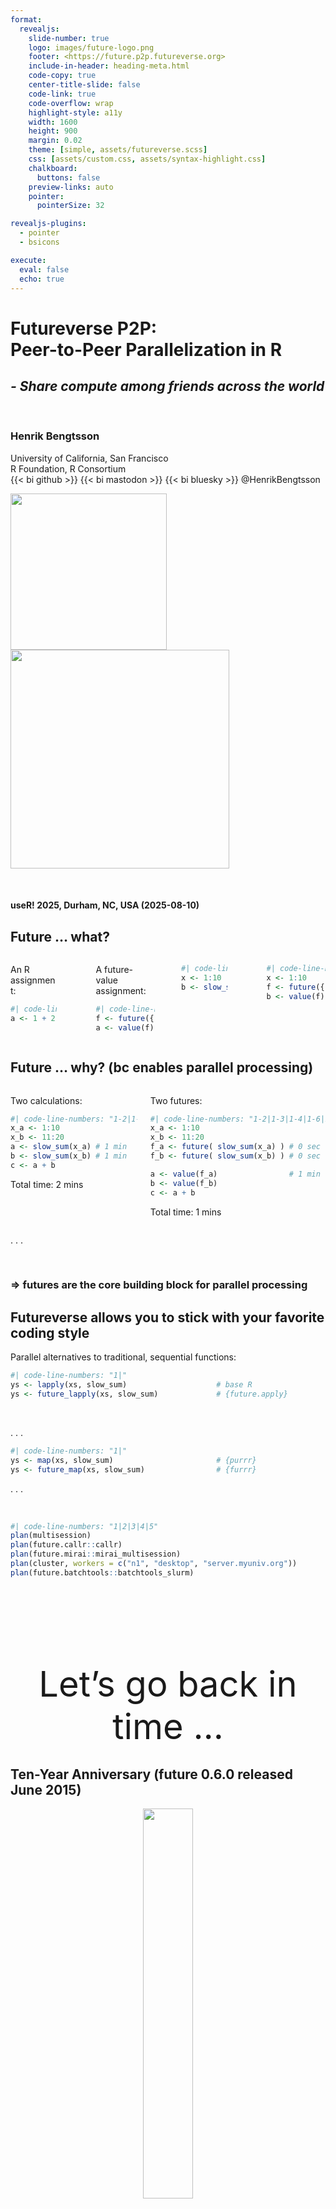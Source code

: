```yaml
---
format: 
  revealjs:
    slide-number: true
    logo: images/future-logo.png
    footer: <https://future.p2p.futureverse.org>
    include-in-header: heading-meta.html
    code-copy: true
    center-title-slide: false
    code-link: true
    code-overflow: wrap
    highlight-style: a11y
    width: 1600
    height: 900
    margin: 0.02
    theme: [simple, assets/futureverse.scss]
    css: [assets/custom.css, assets/syntax-highlight.css]
    chalkboard: 
      buttons: false
    preview-links: auto
    pointer:
      pointerSize: 32

revealjs-plugins:
  - pointer
  - bsicons

execute:
  eval: false
  echo: true
---
```


<h1>Futureverse P2P:<br>Peer-to-Peer Parallelization in R</h1>

<h2>_- Share compute among friends across the world_</h2>

<br/>

### Henrik Bengtsson

University of California, San Francisco<br>
R Foundation, R Consortium<br>
{{< bi github >}} {{< bi mastodon >}} {{< bi bluesky >}} \@HenrikBengtsson<br>

![](images/future-logo.png){fig-alt="The hexlogo of the future package. A left-facing arrow with the text future underneath - both in bold style filled with yellow-to-orange vertical gradient. The background is dark blue with teeny star-shaped symbols in distance resembling looking deep out in the universe. The hexlogo is surrounded by a light-blue border." .absolute top=20 right=40 width="250"}
![](images/world-p2p-network-three-users.png){fig-alt="Illustration of three people working on laptops, positioned below a large globe with location markers connected by lines, representing global online collaboration." .absolute top=380 right=-10 width="350"}

<br/>

#### useR! 2025, Durham, NC, USA (2025-08-10)



## Future ... what?

:::: {.columns}

::: {.column width="35%" font="150%" .fragment}
An R assignment:
```r
#| code-line-numbers: false
a <- 1 + 2
```
:::

::: {.column width="10%"}
:::

::: {.column width="45%" font="150%" .fragment}
A future-value assignment:
```r
#| code-line-numbers: false
f <- future({ 1 + 2 })
a <- value(f)
```
:::

<br>

::: {.column width="35%" font="150%" .fragment}
```r
#| code-line-numbers: false
x <- 1:10
b <- slow_sum(x)
```
:::

::: {.column width="10%"}
:::

::: {.column width="45%" font="150%" .fragment}
```r
#| code-line-numbers: false
x <- 1:10
f <- future({ slow_sum(x) })
b <- value(f)
```
:::

::::


## Future ... why? (bc enables parallel processing)

:::: {.columns}

::: {.column width="42%" font="135%" .fragment}
Two calculations:
```r
#| code-line-numbers: "1-2|1-3|1-4|"
x_a <- 1:10
x_b <- 11:20
a <- slow_sum(x_a) # 1 min
b <- slow_sum(x_b) # 1 min
c <- a + b
```

::: {.fragment}
Total time: 2 mins
:::

:::



::: {.column width="58%" font="125%" .fragment}
Two futures:
```r
#| code-line-numbers: "1-2|1-3|1-4|1-6|1-7|"
x_a <- 1:10
x_b <- 11:20
f_a <- future( slow_sum(x_a) ) # 0 sec
f_b <- future( slow_sum(x_b) ) # 0 sec

a <- value(f_a)                # 1 min
b <- value(f_b)              
c <- a + b
```

::: {.fragment}
Total time: 1 mins
:::

:::

::::

. . .

<br>

### => futures are the core building block for parallel processing


## Futureverse allows you to stick with your favorite coding style

Parallel alternatives to traditional, sequential functions:

```r
#| code-line-numbers: "1|"
ys <- lapply(xs, slow_sum)                    # base R
ys <- future_lapply(xs, slow_sum)             # {future.apply}
```
<span style="height:10px"/>
<br>

. . .


```r
#| code-line-numbers: "1|"
ys <- map(xs, slow_sum)                       # {purrr}
ys <- future_map(xs, slow_sum)                # {furrr}
```

. . .

<br>


```r
#| code-line-numbers: "1|2|3|4|5"
plan(multisession)
plan(future.callr::callr)
plan(future.mirai::mirai_multisession)
plan(cluster, workers = c("n1", "desktop", "server.myuniv.org"))
plan(future.batchtools::batchtools_slurm)
```



## {data-background-color=#D0F0FF}

<center style="font-size: 400%; padding-top: 3.5ex;">
Let's go back in time ...
</center>


## Ten-Year Anniversary (future 0.6.0 released June 2015)

<center>
![](images/future-logo-balloons.png){fig-alt="Hexagon-shaped sign with the word 'FUTURE' in bold orange letters and the URL futureverse.org below, surrounded by a background of blue balloons." width="40%"}

<small>
_future logo: **Dan LaBar**_, 
_ggplot2 logo balloon wall: **Greg Swinehart** & **Hadley Wickham**_
</small>
</center>


## useR! 2016 at Stanford, CA, USA

<center>
<img src="images/useR2016-slide-01.png" style="width: 60%; border: 2px solid black; padding: 10px; box-shadow: 5px 10px gray;" alt="Screenshot of presentation slide titled 'A Future for R' by Henrik Bengtsson, UC San Francisco, with a retro illustration of a futuristic flying car on a highway. Caption at the bottom reads 'useR 2016, Stanford, CA, 2016-06-28'.">
</center>

## useR! 2016 at Stanford, CA, USA

<center>
<img src="images/useR2016-slide-05.png" style="width: 60%; border: 2px solid black; padding: 10px; box-shadow: 5px 10px gray;" alt="Screenshot of presentation slide titled 'R package: future' listing features: simple unified API, works on all platforms, easy to install, lightweight (~300 kB incl. dependencies), vignettes, and extendable by anyone. Badges at the bottom show CRAN 1.0.0, build passing, and Codecov 97%. Slide number 5 of 18.">
</center>



## useR! 2016 at Stanford, CA, USA

<center>
<img src="images/useR2016-slide-07.png" style="width: 60%; border: 2px solid black; padding: 10px; box-shadow: 5px 10px gray;" alt="Screenshot of presentation slide titled 'Consistent futures everywhere' listing Unix, macOS, and Windows. Shows R code using the future package to set plan(multiprocess) highlighted and run a Mandelbrot demo. Output indicates completion of several regions. On the right, an R graphics window displays a colorful Mandelbrot fractal.">
</center>



## useR! 2016 at Stanford, CA, USA

<center>
<img src="images/useR2016-slide-12.png" style="width: 60%; border: 2px solid black; padding: 10px; box-shadow: 5px 10px gray;" alt="Screenshot of presentation slide titled 'future.BatchJobs: Futures for HPC' showing a table mapping future.BatchJobs backends to job schedulers, such as batchjobs_slurm for Slurm and batchjobs_sge for Sun Grid Engine. Includes R code loading future.BatchJobs, setting plan(batchjobs_slurm) highlighted, and running DNA sequence alignment in parallel. Badges show CRAN 0.12.1, build passing, and Codecov 90%. Slide number 12 of 18.">
</center>



## useR! 2016 at Stanford, CA, USA

<center>
<img src="images/useR2016-slide-27.png" style="width: 60%; border: 2px solid black; padding: 10px; box-shadow: 5px 10px gray;" alt="Presentation slide titled 'A7. Futures I'd like to see' listing three ideas: plan(r32) for 32-bit R support, plan(p2p) for private and/or community-based peer-to-peer computer clusters, and plan(rhelp) to post R scripts to R-help for results. The text 'plan(p2p)' and its description are highlighted in orange.">
</center>



## {data-background-color=#D0F0FF}

<center style="font-size: 400%; padding-top: 3.5ex;">
Back to the present
</center>


## future.p2p: sharing compute among friends - it's easy!

<div style="height: 0.5ex"></div>

::: {.column width="70%" font="150%"}
```r
#| code-line-numbers: false
library(future.apply)

plan(future.p2p::cluster, cluster = "alice/friends")

y <- future_lapply(xs, slow_sum)
```
:::

![](images/world-p2p-network-three-users.png){fig-alt="Illustration of three people working on laptops, positioned below a large globe with location markers connected by lines, representing global online collaboration." .absolute top=280 right=-10 width="550"}



## {data-background-color=#D0F0FF}

<center style="font-size: 400%; padding-top: 2.5ex;">
How to get started ...
</center>


## A P2P cluster has two components

:::: {.fragment}

::: {.column width="65%" font="100%"}
<span style="font-size: 180%">Message Board</span>

Used to announce futures and offers to do work
<br>
(centralized; lightweight - only metadata)
:::

::: {.column width="30%" font="100%"}
![](images/message_board.png){fig-alt="Illustration of a bulletin board labeled 'Message Board' with six pinned notes, alternating between 'REQUEST' and 'OFFER' in yellow and blue squares." width="350"}
:::

::::

:::: {.fragment}

::: {.column width="65%" font="100%"}
<span style="font-size: 180%">P2P file-transfer protocol</span>

Used to send futures to workers and receive results
<br>
(peer-to-peer; full-size data transfers)
:::

::: {.column width="30%" font="100%"}
![](images/p2p-file-transfers.png){fig-alt="Diagram of three laptops connected in a triangular network, with arrows indicating file transfer between each pair." width="350"}
:::

::::


## To join a P2P cluster you need an account

All P2P cluster users need an [pico.sh](https://pico.sh) account to
access the message board:

:::: {.columns}

::: {.column width="50%" font-size="40%"}

### 1. `ssh-keygen`

![](images/ssh-keygen-carol.png){fig-alt="Terminal screenshot showing ssh-keygen generating a new ed25519 SSH key pair for user carol, including prompts for file location and passphrase, and displaying the key fingerprint and randomart image." width="770"}

:::

::: {.column width="50%"}

### 2. `ssh pico.sh` => pick a username

![](images/pico.sh-signup-carol.png){fig-alt="Terminal interface for pico.sh signup, showing welcome message, account creation instructions, a getting started link, the user's SSH public key fingerprint, and an input field with the username 'carol' entered." width="770"}

:::

::::

That's it!


## Alice hosts a P2P cluster

Alice sets up P2P cluster and gives 'bob' and 'carol' access:

```r
#| code-line-numbers: false
[alice]> future.p2p::host_cluster("alice/friends", users=c("bob", "carol"))
```

This is basically setting up a shared message board.

. . .

<br>
Q. What happens if Bob tries to use the P2P cluster?

```r
#| code-line-numbers: false
[bob]> plan(future.p2p::cluster, cluster = "alice/friends")
[bob]> y <- future_lapply(xs, slow_sum)
```

. . .

<br>

### Nothing - it will get stuck! Why?


## Contributing P2P workers is easy!

```r
#| code-line-numbers: false
[alice]> future.p2p::worker("alice/friends")
```
<div style="height:1ex;"></div>
```r
#| code-line-numbers: false
[ bob ]> future.p2p::worker("alice/friends")
```
<div style="height:1ex;"></div>
```r
#| code-line-numbers: false
[carol]> future.p2p::worker("alice/friends")
```

. . .

<br>

```r
#| code-line-numbers: false
[bob]> plan(future.p2p::cluster, cluster = "alice/friends")
[bob]> y <- future_lapply(xs, slow_sum)
```

<br>

### => Processed on three P2P workers



## Setup can be done from the terminal

Setting up a P2P cluster:

```r
#| code-line-numbers: false
{alice}$ Rscript -e future.p2p::host_cluster --cluster=alice/friends \
         --users=bob,carol
```

. . .

Starting P2P workers:

```r
#| code-line-numbers: false
{alice}$ Rscript -e future.p2p::worker --cluster=alice/friends &
{alice}$ Rscript -e future.p2p::worker --cluster=alice/friends &
```
<span style="height:10px"/>
```r
#| code-line-numbers: false
{ bob }$ Rscript -e future.p2p::worker --cluster=alice/friends &
```
<span style="height:10px"/>
```r
#| code-line-numbers: false
{carol}$ Rscript -e future.p2p::worker --cluster=alice/friends &
{carol}$ Rscript -e future.p2p::worker --cluster=alice/friends &
{carol}$ Rscript -e future.p2p::worker --cluster=alice/friends &
```

. . .

<span style="height:10px"/>

### => A shared P2P cluster with 6 workers. More can be added at any time!




## {data-background-color=#D0F0FF}

<center style="font-size: 400%; padding-top: 2.5ex;">
Pros and cons
</center>


## High latency but also high throughput

* High latency:

  - roundtrip takes time, because p2p file transfers take time
  
  - Example: `1+2` takes 2-10 seconds to send, evaluate, and return

  - Just a prototype, so this will be improved

* High throughput:

  - any number of users and workers can join
  
  - a public P2P cluster could have 1000's of P2P workers




## ⚠️ P2P computing requires mutual trust ⚠️

What if?

```r
#| code-line-numbers: false
f <- future(system("erase harddrive"))
```

. . .

Some technical mitigations:

 * End-to-end encryption

 * Run workers in sandboxed environments, e.g. process futures
 
   - in a Linux container, or
   - in a virtual machine
   
   See [**parallelly**](https://parallelly.futureverse.org/articles/parallelly-25-sandbox-workers.html) package for some examples

### => I encourage work on these topics - it's challenging, but important



## {data-background-color=#D0F0FF}

<center style="font-size: 400%; padding-top: 2.5ex;">
The Future is bright<br>
... and fabulous
</center>


## Stay tuned for exiting Futureverse improvements

:::: {.fragments}

### On the horizon {.fragment}

::: {.incremental}

 * Custom random number generators (RNG) [together with Ralf Stubner]

 * Resource specifications, e.g.
   - avoid memory overuse, e.g. `memory=2*GiB`
   - distribute to proper machines, e.g. `memory=2*GiB` and `gpu`
 
:::


### In the near future {.fragment}

::: {.incremental}

 * If you think **furrr** and **future.apply** are neat - just wait!

:::

::::

. . .


## Thank you and may the future be with you!

* It’s easy to get started - just try it
* Support: <https://github.com/HenrikBengtsson/future/discussions>
* Tutorials: <https://www.futureverse.org/tutorials.html>
* Blog posts: <https://www.futureverse.org/blog.html>
* More features on the roadmap
* I love feedback, ideas, and bug reports 💜

![](images/futurize-v1.png){fig-alt="Hexagon-shaped logo with a light blue border, dark blue starry background, and the word 'FUTURIZE' in bold orange gradient letters beneath an upward-pointing arrow symbol." .absolute bottom=70 right=50 width="600"}
